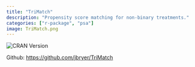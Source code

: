```yaml
---
title: "TriMatch"
description: "Propensity score matching for non-binary treatments."
categories: ["r-package", "psa"]
image: TriMatch.png
---
```


<img src='http://www.r-pkg.org/badges/version/TriMatch' alt='CRAN Version' />

Github: [https://github.com/jbryer/TriMatch](https://github.com/jbryer/TriMatch)

